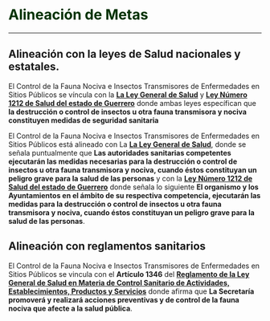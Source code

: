 # **<span style="color:#003300;">Alineación de Metas </span>** {#alineacion-metas}

---

## Alineación con la leyes de Salud nacionales y estatales.

El Control de la Fauna Nociva e Insectos Transmisores de Enfermedades en Sitios Públicos se víncula con la [**La Ley General de Salud**](http://www.diputados.gob.mx/LeyesBiblio/pdf_mov/Ley_General_de_Salud.pdf) y [**Ley Número 1212 de Salud del estado de Guerrero**](http://i.guerrero.gob.mx/uploads/2013/02/L1212SEG-5.pdf) donde ambas leyes específican que **la destrucción o control de insectos u otra fauna transmisora y nociva constituyen medidas de seguridad sanitaria**


El Control de la Fauna Nociva e Insectos Transmisores de Enfermedades en Sitios Públicos está alineado con La [**La Ley General de Salud**](http://www.diputados.gob.mx/LeyesBiblio/pdf_mov/Ley_General_de_Salud.pdf), donde se señala puntualmente que **Las autoridades sanitarias competentes ejecutarán las medidas necesarias para la destrucción o control de insectos u otra fauna transmisora y nociva, cuando éstos constituyan un peligro grave para la salud de las personas** y con la [**Ley Número 1212 de Salud del estado de Guerrero**](http://i.guerrero.gob.mx/uploads/2013/02/L1212SEG-5.pdf) donde señala lo siguiente **El organismo y los Ayuntamientos en el ámbito de su respectiva competencia, ejecutarán las medidas para la destrucción o control de insectos u otra fauna transmisora y nociva, cuando éstos constituyan un peligro grave para la salud de las personas**.

## Alineación con reglamentos sanitarios


El Control de la Fauna Nociva e Insectos Transmisores de Enfermedades en Sitios Públicos se vincula con el **Artículo 1346** del [**Reglamento de la Ley General de Salud en Materia de Control Sanitario de Actividades, Establecimientos, Productos y Servicios**](http://www.diputados.gob.mx/LeyesBiblio/regley/Reg_LGS_MCSAEPS_281204.pdf) donde afirma que **La Secretaría promoverá y realizará acciones preventivas y de control de la fauna nociva que afecte a la salud pública**.
